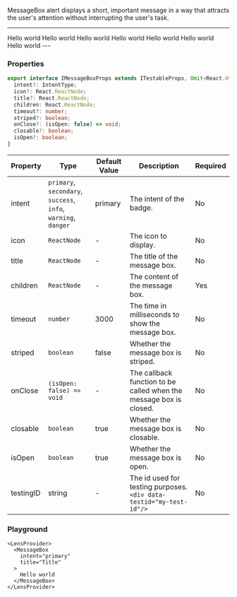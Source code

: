 
MessageBox alert displays a short, important message in a way that attracts the user's attention without interrupting the user's task.

---
  <LensProvider>
  <MessageBox
      intent="primary"
      title="Title"
      timeout={3000}
    >
      Hello world
    </MessageBox>
    <MessageBox
      intent="primary"
      title="Title"
    >
      Hello world
    </MessageBox>
    <MessageBox
      intent="secondary"
      title="Title"
    >
      Hello world
    </MessageBox>
    <MessageBox
      intent="success"
      title="Title"
    >
      Hello world
    </MessageBox>
    <MessageBox
      intent="info"
      title="Title"
    >
      Hello world
    </MessageBox>
    <MessageBox
      intent="warning"
      title="Title"
    >
      Hello world
    </MessageBox>
    <MessageBox
      intent="danger"
      title="Title"
    >
      Hello world
    </MessageBox>
  </LensProvider>
---

### Properties

```ts
export interface IMessageBoxProps extends ITestableProps, Omit<React.HtmlHTMLAttributes<HTMLElement>, 'title'> {
  intent?: IntentType;
  icon?: React.ReactNode;
  title?: React.ReactNode;
  children: React.ReactNode;
  timeout?: number;
  striped?: boolean;
  onClose?: (isOpen: false) => void;
  closable?: boolean;
  isOpen?: boolean;
}
```

|Property|Type|Default Value|Description|Required|
|---|---|---|---|---|
|intent|`primary`, `secondary`, `success`, <br/>`info`, `warning`, `danger`|primary | The intent of the badge.|No|
|icon|`ReactNode`|-|The icon to display.|No|
|title|`ReactNode`|-|The title of the message box.|No|
|children|`ReactNode`|-|The content of the message box.|Yes|
|timeout|`number`|3000|The time in milliseconds to show the message box.|No|
|striped|`boolean`|false|Whether the message box is striped.|No|
|onClose|`(isOpen: false) => void`|-|The callback function to be called when the message box is closed.|No|
|closable|`boolean`|true|Whether the message box is closable.|No|
|isOpen|`boolean`|true|Whether the message box is open.|No|
|testingID| string | - | The id used for testing purposes.<br/>`<div data-testid="my-test-id"/>` |No|

### Playground

```tsx live
<LensProvider>
  <MessageBox
    intent="primary"
    title="Title"
  >
    Hello world
  </MessageBox>
</LensProvider>
```